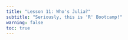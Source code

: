 ```yaml
---
title: "Lesson 11: Who's Julia?"
subtitle: "Seriously, this is 'R' Bootcamp!"
warning: false
toc: true 
---
```


